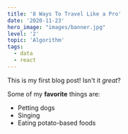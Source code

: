 ```yaml
---
title: '8 Ways To Travel Like a Pro'
date: '2020-11-23'
hero_image: "images/banner.jpg"
level: '2'
topic: 'Algorithm'
tags:
  - data
  - react
---
```


This is my first blog post! Isn't it _great_?

Some of my **favorite** things are:

- Petting dogs
- Singing
- Eating potato-based foods
